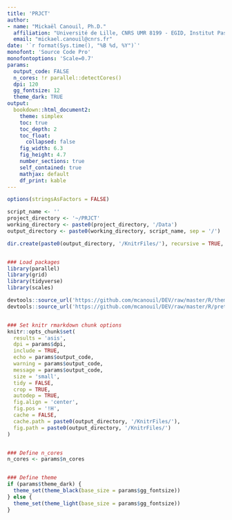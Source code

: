 ```yaml
---
title: 'PRJCT'
author: 
- name: "Mickaël Canouil, Ph.D."
  affiliation: "Université de Lille, CNRS UMR 8199 - EGID, Institut Pasteur de Lille, Lille, France."
  email: "mickael.canouil@cnrs.fr"
date: '`r format(Sys.time(), "%B %d, %Y")`'
monofont: 'Source Code Pro'
monofontoptions: 'Scale=0.7'
params:
  output_code: FALSE
  n_cores: !r parallel::detectCores()
  dpi: 120
  gg_fontsize: 12
  theme_dark: TRUE
output:
  bookdown::html_document2:
    theme: simplex
    toc: true
    toc_depth: 2
    toc_float: 
      collapsed: false
    fig_width: 6.3
    fig_height: 4.7
    number_sections: true
    self_contained: true
    mathjax: default
    df_print: kable
---
```


```r
options(stringsAsFactors = FALSE)

script_name <- ''
project_directory <- '~/PRJCT'
working_directory <- paste0(project_directory, '/Data')
output_directory <- paste0(working_directory, script_name, sep = '/')

dir.create(paste0(output_directory, '/KnitrFiles/'), recursive = TRUE, showWarnings = FALSE, mode = '0777')


### Load packages
library(parallel)
library(grid)
library(tidyverse)
library(scales)

devtools::source_url('https://github.com/mcanouil/DEV/raw/master/R/theme_black.R')
devtools::source_url('https://github.com/mcanouil/DEV/raw/master/R/pretty_kable.R')


### Set knitr rmarkdown chunk options
knitr::opts_chunk$set(
  results = 'asis',
  dpi = params$dpi,
  include = TRUE,
  echo = params$output_code,
  warning = params$output_code,
  message = params$output_code,
  size = 'small',
  tidy = FALSE,
  crop = TRUE,
  autodep = TRUE,
  fig.align = 'center',
  fig.pos = '!H',
  cache = FALSE,
  cache.path = paste0(output_directory, '/KnitrFiles/'),
  fig.path = paste0(output_directory, '/KnitrFiles/')
)


### Define n_cores
n_cores <- params$n_cores


### Define theme
if (params$theme_dark) {
  theme_set(theme_black(base_size = params$gg_fontsize))
} else {
  theme_set(theme_light(base_size = params$gg_fontsize))
}
```
